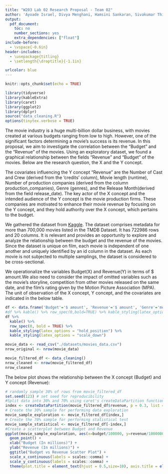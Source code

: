 ```yaml
---
title: "W203 Lab 02 Research Proposal - Team 02"
author: 'Ayoade Israel, Divya Menghani, Hamsini Sankaran, Sivakumar Thiyagarajan'
output:
  pdf_document:
    toc: no
    number_sections: yes
    extra_dependencies: ["float"]
include-before:
  - \vspace{-0.6in}
header-includes:
  - \usepackage{titling}
  - \setlength{\droptitle}{-1.1in}

urlcolor: blue
---
```



```r
knitr::opts_chunk$set(echo = TRUE)
```

```r
library(tidyverse)
library(kableExtra)
library(caret)
library(ggplot2)
library(dplyr)
source("data_cleaning.R")
options(tinytex.verbose = TRUE)
```

\quad The movie industry is a huge multi-billion dollar business, with movies created at various budgets ranging from low to high. However, one of the significant factors determining a movie's success is its revenue. In this proposal, we aim to investigate the correlation between the "Budget" and the "Revenue" of the movies. Using an exploratory dataset, we found a graphical relationship between the fields "Revenue" and "Budget" of the movies. Below are the research question, the X and the Y concept.
  \begin{quote}
    \begin{itemize}
    \item \textit{Research Question: \textbf{How does the budget of a movie influence its revenue?}}
    \item \textit{X Concept: Budget (metric)}
     \item \textit{Y Concept: Revenue (metric)}
      \end{itemize}
  \end{quote}
  
\quad The covariates influencing the Y concept "Revenue" are the Number of Cast and Crew (derived from the 'credits' column), Movie length (runtime), Number of production companies (derived from the column production_companies), Genre (genres), and the Release Month(derived from the field release_date). The key actor of the X concept and the intended audience of the Y concept is the movie production firms. These companies are motivated to enhance their movie revenue by focusing on the Y concept, and they hold authority over the X concept, which pertains to the budget.

\quad We gathered the dataset from [Kaggle](https://www.kaggle.com/datasets/akshaypawar7/millions-of-movies). The dataset comprises metadata for more than 700,000 movies listed in the TMDB Dataset. It has 722986 rows and 20 columns. It is relevant and provides an opportunity to explore and analyze the relationship between the budget and the revenue of the movies. Since the dataset is unique on film, each movie is independent of one another and uniquely identified by an id column in the dataset. As each movie is not subjected to multiple samplings, the dataset is considered to be cross-sectional. 

\quad We operationalize the variables Budget(X) and Revenue(Y) in terms of $ amount.We also need to consider the impact of omitted variables such as the movie's storyline, competition from other movies released on the same date, and the film's rating given by the Motion Picture Association (MPA). The unit of observation of the X concept, Y concept, and the covariates are indicated in the below table.


```r
df <- data.frame('Budget'='$ amount', 'Revenue'='$ amount', 'Genre'='movie category', "Movie title"='count', 'Number of Cast and Crew'='count', 'Number of production companies'='count', 'Release Date'='Date', check.names = FALSE) 
#df %>% kable() %>% row_spec(0,bold=TRUE) %>% kable_styling(latex_options="scale_down")
df %>% 
  kable() %>% 
  row_spec(0, bold = TRUE) %>% 
  kable_styling(latex_options = "hold_position") %>% 
  kable_styling(latex_options = "scale_down")
```

```r
movie_data <- read_csv("./datasets/movies_data.csv")
nrow_original <- nrow(movie_data)
```

```r
movie_filtered_df <- data_cleaning()
nrow_cleaned <- nrow(movie_filtered_df)
nrow_cleaned
```
\quad The below plot shows the relationship between the X concept (Budget) and Y concept (Revenue):

```r
# randomly sample 30% of rows from movie_filtered_df
set.seed(123) # set seed for reproducibility
#Split data into 30% and 70% using caret's createDataPartition function
index <- createDataPartition(movie_filtered_df$revenue, p = 0.3, list = FALSE)
# Create the 30% sample for performing data exploration
movie_sample_exploration <- movie_filtered_df[index,]
# Create the 70% sample for performing statistical test
movie_sample_statistical <- movie_filtered_df[-index,]
#Create a scatterplot between Budget and Revenue
ggplot(movie_sample_exploration, aes(x=budget/100000, y=revenue/1000000,  color=genre_category)) +
  geom_point() +
  xlab("Budget (In millions)") +
  ylab("Revenue (In millions)") +
  ggtitle("Budget vs Revenue Scatter Plot") +
  scale_x_continuous(labels = scales::comma) +
  scale_y_continuous(labels = scales::comma) +
  theme(plot.title = element_text(hjust = 0.5,size=10), axis.title = element_text(size=10), legend.title = element_text(size=10))
```